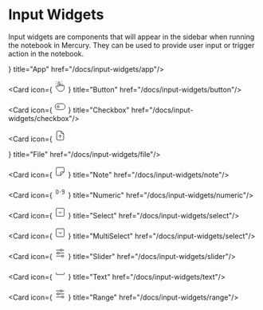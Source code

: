 # Input Widgets


Input widgets are components that will appear in the sidebar when running the notebook in Mercury. They can be used to provide user input or trigger action in the notebook.

<Cards>
  <Card icon={
    <svg xmlns="http://www.w3.org/2000/svg" className="icon icon-tabler icon-tabler-app-window" width="24" height="24" viewBox="0 0 24 24" strokeWidth="2" stroke="currentColor" fill="none" strokeLinecap="round" strokeLinejoin="round">
      <path stroke="none" d="M0 0h24v24H0z" fill="none"></path>
      <path d="M3 5m0 2a2 2 0 0 1 2 -2h14a2 2 0 0 1 2 2v10a2 2 0 0 1 -2 2h-14a2 2 0 0 1 -2 -2z"></path>
      <path d="M6 8h.01"></path>
      <path d="M9 8h.01"></path>
    </svg>
  } title="App" href="/docs/input-widgets/app"/>
  
  <Card icon={
    <svg xmlns="http://www.w3.org/2000/svg" className="icon icon-tabler icon-tabler-hand-click" width="24" height="24" viewBox="0 0 24 24" strokeWidth="2" stroke="currentColor" fill="none" strokeLinecap="round" strokeLinejoin="round">
      <path stroke="none" d="M0 0h24v24H0z" fill="none"></path>
      <path d="M8 13v-8.5a1.5 1.5 0 0 1 3 0v7.5"></path>
      <path d="M11 11.5v-2a1.5 1.5 0 0 1 3 0v2.5"></path>
      <path d="M14 10.5a1.5 1.5 0 0 1 3 0v1.5"></path>
      <path d="M17 11.5a1.5 1.5 0 0 1 3 0v4.5a6 6 0 0 1 -6 6h-2h.208a6 6 0 0 1 -5.012 -2.7l-.196 -.3c-.312 -.479 -1.407 -2.388 -3.286 -5.728a1.5 1.5 0 0 1 .536 -2.022a1.867 1.867 0 0 1 2.28 .28l1.47 1.47"></path>
      <path d="M5 3l-1 -1"></path>
      <path d="M4 7h-1"></path>
      <path d="M14 3l1 -1"></path>
      <path d="M15 6h1"></path>
    </svg>
  } title="Button" href="/docs/input-widgets/button"/>

  <Card icon={
    <svg xmlns="http://www.w3.org/2000/svg" className="icon icon-tabler icon-tabler-toggle-left" width="24" height="24" viewBox="0 0 24 24" strokeWidth="2" stroke="currentColor" fill="none" strokeLinecap="round" strokeLinejoin="round">
      <path stroke="none" d="M0 0h24v24H0z" fill="none"></path>
      <path d="M8 12m-2 0a2 2 0 1 0 4 0a2 2 0 1 0 -4 0"></path>
      <path d="M2 6m0 6a6 6 0 0 1 6 -6h8a6 6 0 0 1 6 6v0a6 6 0 0 1 -6 6h-8a6 6 0 0 1 -6 -6z"></path>
    </svg>
  } title="Checkbox" href="/docs/input-widgets/checkbox"/>
  
  <Card icon={
    <svg xmlns="http://www.w3.org/2000/svg" className="icon icon-tabler icon-tabler-file-upload" width="24" height="24" viewBox="0 0 24 24" strokeWidth="2" stroke="currentColor" fill="none" strokeLinecap="round" strokeLinejoin="round">
      <path stroke="none" d="M0 0h24v24H0z" fill="none"></path>
      <path d="M14 3v4a1 1 0 0 0 1 1h4"></path>
      <path d="M17 21h-10a2 2 0 0 1 -2 -2v-14a2 2 0 0 1 2 -2h7l5 5v11a2 2 0 0 1 -2 2z"></path>
      <path d="M12 11v6"></path>
      <path d="M9.5 13.5l2.5 -2.5l2.5 2.5"></path>
    </svg>

  } title="File" href="/docs/input-widgets/file"/>

  <Card icon={
    <svg xmlns="http://www.w3.org/2000/svg" className="icon icon-tabler icon-tabler-note" width="24" height="24" viewBox="0 0 24 24" strokeWidth="2" stroke="currentColor" fill="none" strokeLinecap="round" strokeLinejoin="round">
      <path stroke="none" d="M0 0h24v24H0z" fill="none"></path>
      <path d="M13 20l7 -7"></path>
      <path d="M13 20v-6a1 1 0 0 1 1 -1h6v-7a2 2 0 0 0 -2 -2h-12a2 2 0 0 0 -2 2v12a2 2 0 0 0 2 2h7"></path>
    </svg>
  } title="Note" href="/docs/input-widgets/note"/>
  
  <Card icon={
    <svg xmlns="http://www.w3.org/2000/svg" className="icon icon-tabler icon-tabler-sort-0-9" width="24" height="24" viewBox="0 0 24 24" strokeWidth="2" stroke="currentColor" fill="none" strokeLinecap="round" strokeLinejoin="round">
      <path stroke="none" d="M0 0h24v24H0z" fill="none"></path>
      <path d="M11 12h2"></path>
      <path d="M4 10v4a2 2 0 1 0 4 0v-4a2 2 0 1 0 -4 0z"></path>
      <path d="M16 15a1 1 0 0 0 1 1h2a1 1 0 0 0 1 -1v-6a1 1 0 0 0 -1 -1h-2a1 1 0 0 0 -1 1v2a1 1 0 0 0 1 1h3"></path>
    </svg>
  } title="Numeric" href="/docs/input-widgets/numeric"/>

  <Card icon={
    <svg xmlns="http://www.w3.org/2000/svg" className="icon icon-tabler icon-tabler-select" width="24" height="24" viewBox="0 0 24 24" strokeWidth="2" stroke="currentColor" fill="none" strokeLinecap="round" strokeLinejoin="round">
      <path stroke="none" d="M0 0h24v24H0z" fill="none"></path>
      <path d="M4 4m0 2a2 2 0 0 1 2 -2h12a2 2 0 0 1 2 2v12a2 2 0 0 1 -2 2h-12a2 2 0 0 1 -2 -2z"></path>
      <path d="M9 11l3 3l3 -3"></path>
    </svg>
  } title="Select" href="/docs/input-widgets/select"/>
  
  <Card icon={
    <svg xmlns="http://www.w3.org/2000/svg" className="icon icon-tabler icon-tabler-select" width="24" height="24" viewBox="0 0 24 24" strokeWidth="2" stroke="currentColor" fill="none" strokeLinecap="round" strokeLinejoin="round">
      <path stroke="none" d="M0 0h24v24H0z" fill="none"></path>
      <path d="M4 4m0 2a2 2 0 0 1 2 -2h12a2 2 0 0 1 2 2v12a2 2 0 0 1 -2 2h-12a2 2 0 0 1 -2 -2z"></path>
      <path d="M9 11l3 3l3 -3"></path>
    </svg>
  } title="MultiSelect" href="/docs/input-widgets/select"/>
  
  <Card icon={
    <svg xmlns="http://www.w3.org/2000/svg" className="icon icon-tabler icon-tabler-adjustments-horizontal" width="24" height="24" viewBox="0 0 24 24" strokeWidth="2" stroke="currentColor" fill="none" strokeLinecap="round" strokeLinejoin="round">
      <path stroke="none" d="M0 0h24v24H0z" fill="none"></path>
      <path d="M14 6m-2 0a2 2 0 1 0 4 0a2 2 0 1 0 -4 0"></path>
      <path d="M4 6l8 0"></path>
      <path d="M16 6l4 0"></path>
      <path d="M8 12m-2 0a2 2 0 1 0 4 0a2 2 0 1 0 -4 0"></path>
      <path d="M4 12l2 0"></path>
      <path d="M10 12l10 0"></path>
      <path d="M17 18m-2 0a2 2 0 1 0 4 0a2 2 0 1 0 -4 0"></path>
      <path d="M4 18l11 0"></path>
      <path d="M19 18l1 0"></path>
    </svg>
  } title="Slider" href="/docs/input-widgets/slider"/>
  
  <Card icon={
    <svg xmlns="http://www.w3.org/2000/svg" className="icon icon-tabler icon-tabler-space" width="24" height="24" viewBox="0 0 24 24" strokeWidth="2" stroke="currentColor" fill="none" strokeLinecap="round" strokeLinejoin="round">
      <path stroke="none" d="M0 0h24v24H0z" fill="none"></path>
      <path d="M4 10v3a1 1 0 0 0 1 1h14a1 1 0 0 0 1 -1v-3"></path>
    </svg>
  } title="Text" href="/docs/input-widgets/text"/>
  
  <Card icon={
    <svg xmlns="http://www.w3.org/2000/svg" className="icon icon-tabler icon-tabler-adjustments-horizontal" width="24" height="24" viewBox="0 0 24 24" strokeWidth="2" stroke="currentColor" fill="none" strokeLinecap="round" strokeLinejoin="round">
      <path stroke="none" d="M0 0h24v24H0z" fill="none"></path>
      <path d="M14 6m-2 0a2 2 0 1 0 4 0a2 2 0 1 0 -4 0"></path>
      <path d="M4 6l8 0"></path>
      <path d="M16 6l4 0"></path>
      <path d="M8 12m-2 0a2 2 0 1 0 4 0a2 2 0 1 0 -4 0"></path>
      <path d="M4 12l2 0"></path>
      <path d="M10 12l10 0"></path>
      <path d="M17 18m-2 0a2 2 0 1 0 4 0a2 2 0 1 0 -4 0"></path>
      <path d="M4 18l11 0"></path>
      <path d="M19 18l1 0"></path>
    </svg>
  } title="Range" href="/docs/input-widgets/range"/>
  
</Cards>

